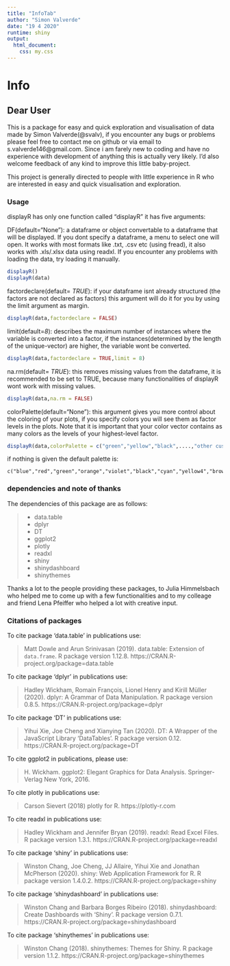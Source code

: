 ```yaml
---
title: "InfoTab"
author: "Simon Valverde"
date: "19 4 2020"
runtime: shiny
output:
  html_document:
    css: my.css
---
```


# Info

## Dear User

This is a package for easy and quick exploration and visualisation of data made by Simon Valverde(@svalv),
if you encounter any bugs or problems please feel free to contact me on github or via email to s.valverde146@gmail.com.
Since i am farely new to coding and have no experience with development of anything this is actually very likely.
I'd also welcome feedback of any kind to improve this little baby-project. 

This project is generally directed to people with little experience in R who are interested in easy and quick visualisation and exploration.

### Usage 

displayR has only one function called "displayR" it has five arguments:

DF(default="None"): a dataframe or object convertable to a dataframe that will be displayed. If you dont specify a dataframe, a menu to select one will open. It works with most formats like .txt, .csv etc (using fread), it also works with .xls/.xlsx data using readxl. If you encounter any problems with loading the data, try loading it manually.
```r
displayR()
displayR(data)
```

factordeclare(default= *TRUE*): if your dataframe isnt already structured (the factors are not declared as factors) this argument will do it for you by using the limit argument as margin.
```r
displayR(data,factordeclare = FALSE)
```

limit(default=*8*): describes the maximum number of instances where the variable is converted into a factor, if the instances(determined by the length of the unique-vector) are higher, the variable wont be converted.
```r
displayR(data,factordeclare = TRUE,limit = 8)
```

na.rm(default= *TRUE*): this removes missing values from the dataframe, it is recommended to be set to TRUE, because many functionalities of displayR wont work with missing values.
```r
displayR(data,na.rm = FALSE)
```

colorPalette(default="None"): this argument gives you more control about the coloring of your plots, if you specify colors you will see them as factor levels in the plots. Note that it is important that your color vector contains as many colors as the levels of your highest-level factor.
```r
displayR(data,colorPalette = c("green","yellow","black",....,"other custom colors"))
```

if nothing is given the default palette is:
```{}
c("blue","red","green","orange","violet","black","cyan","yellow4","brown","grey60","pink")
```


### dependencies and note of thanks

The dependencies of this package are as follows:

> * data.table
> * dplyr
> * DT
> * ggplot2
> * plotly
> * readxl
> * shiny 
> * shinydashboard
> * shinythemes

Thanks a lot to the people providing these packages, to Julia Himmelsbach who helped me to come up with a few functionalities and to my colleage and friend Lena Pfeiffer who helped a lot with creative input.

### Citations of packages

To cite package ‘data.table’ in publications use:

  >Matt Dowle and Arun Srinivasan (2019). data.table: Extension of `data.frame`. R package version 1.12.8.
   https://CRAN.R-project.org/package=data.table

To cite package ‘dplyr’ in publications use:

  >Hadley Wickham, Romain François, Lionel Henry and Kirill Müller (2020). dplyr: A Grammar of Data Manipulation. R
   package version 0.8.5. https://CRAN.R-project.org/package=dplyr

To cite package ‘DT’ in publications use:

  > Yihui Xie, Joe Cheng and Xianying Tan (2020). DT: A Wrapper of the JavaScript Library 'DataTables'. R package version
    0.12. https://CRAN.R-project.org/package=DT

To cite ggplot2 in publications, please use:

  > H. Wickham. ggplot2: Elegant Graphics for Data Analysis. Springer-Verlag New York, 2016.
  
To cite plotly in publications use:

  > Carson Sievert (2018) plotly for R. https://plotly-r.com
  
To cite readxl in publications use:

  > Hadley Wickham and Jennifer Bryan (2019). readxl: Read Excel Files. R package version 1.3.1.
    https://CRAN.R-project.org/package=readxl

To cite package ‘shiny’ in publications use:

  > Winston Chang, Joe Cheng, JJ Allaire, Yihui Xie and Jonathan McPherson (2020). shiny: Web Application Framework for R.
    R package version 1.4.0.2. https://CRAN.R-project.org/package=shiny
  
To cite package ‘shinydashboard’ in publications use:

  > Winston Chang and Barbara Borges Ribeiro (2018). shinydashboard: Create Dashboards with 'Shiny'. R package version
    0.7.1. https://CRAN.R-project.org/package=shinydashboard

To cite package ‘shinythemes’ in publications use:

  >Winston Chang (2018). shinythemes: Themes for Shiny. R package version 1.1.2.
   https://CRAN.R-project.org/package=shinythemes

